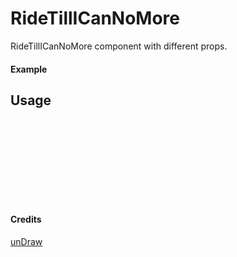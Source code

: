 
<Meta of={RideTillICanNoMore} title="unDraw/RideTillICanNoMore" />

# RideTillICanNoMore

RideTillICanNoMore component with different props.

#### Example

<Canvas of={RideTillICanNoMore.Primary} />

## Usage

```ts
import { RideTillICanNoMore } from "yadl-ui";

const Example = () => {
  return (
      <RideTillICanNoMore />
  );
};

export default Example;
```

#### Credits
[unDraw](https://undraw.co/illustrations)
